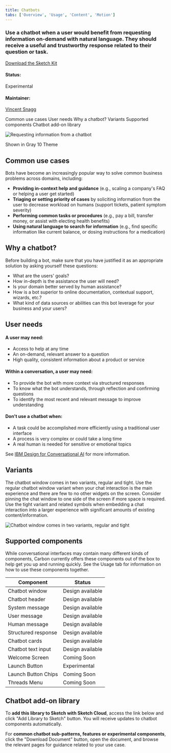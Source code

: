 ```yaml
---
title: Chatbots
tabs: ['Overview', 'Usage', 'Content', 'Motion']
---
```


### Use a chatbot when a user would benefit from requesting information on-demand with natural language. They should receive a useful and trustworthy response related to their question or task.

[Download the Sketch Kit](#chatbot-add-on-library)

#### Status:

Experimental

#### Maintainer:

[Vincent Snagg](https://github.com/vincentsnagg)

<AnchorLinks>

<AnchorLink>Common use cases</AnchorLink>
<AnchorLink>User needs</AnchorLink>
<AnchorLink>Why a chatbot?</AnchorLink>
<AnchorLink>Variants</AnchorLink>
<AnchorLink>Supported components</AnchorLink>
<AnchorLink>Chatbot add-on library</AnchorLink>

</AnchorLinks>

![Requesting information from a chatbot](images/chatbot-0.png)

<Caption>Shown in Gray 10 Theme</Caption>

## Common use cases

Bots have become an increasingly popular way to solve common business problems across domains, including:

- **Providing in-context help and guidance** (e.g., scaling a company's FAQ or helping a user get started)
- **Triaging or setting priority of cases** by soliciting information from the user to decrease workload on humans (support tickets, patient symptom severity)
- **Performing common tasks or procedures** (e.g., pay a bill, transfer money, or assist with electing health benefits)
- **Using natural language to search for information** (e.g., find specific information like current balance, or dosing instructions for a medication)

## Why a chatbot?

Before building a bot, make sure that you have justified it as an appropriate solution by asking yourself these questions:

- What are the users' goals?
- How in-depth is the assistance the user will need?
- Is your domain better served by human assistance?
- How is a bot superior to online documentation, contextual support, wizards, etc.?
- What kind of data sources or abilities can this bot leverage for your business and your users?

## User needs

#### A user may need:

- Access to help at any time
- An on-demand, relevant answer to a question
- High quality, consistent information about a product or service

#### Within a conversation, a user may need:

- To provide the bot with more context via structured responses
- To know what the bot understands, through reflection and confirming questions
- To identify the most recent and relevant message to improve understanding

#### Don't use a chatbot when:

- A task could be accomplished more efficiently using a traditional user interface
- A process is very complex or could take a long time
- A real human is needed for sensitive or emotional topics

See [IBM Design for Conversational AI](https://www.ibm.com/design/ai/conversation) for more information.

## Variants

The chatbot window comes in two variants, regular and tight. Use the regular chatbot window variant when your chat interaction is the main experience and there are few to no other widgets on the screen. Consider pinning the chat window to one side of the screen if more space is required. Use the tight variant and related symbols when embedding a chat interaction into a larger experience with significant amounts of existing content/information.

![Chatbot window comes in two variants, regular and tight](images/chatbot-2.png)

## Supported components

While conversational interfaces may contain many different kinds of components, Carbon currently offers these components out of the box to help get you up and running quickly. See the Usage tab for information on how to use these components together.

| Component           | Status           |
| ------------------- | ---------------- |
| Chatbot window      | Design available |
| Chatbot header      | Design available |
| System message      | Design available |
| User message        | Design available |
| Human message       | Design available |
| Structured response | Design available |
| Chatbot cards       | Design available |
| Chatbot text input  | Design available |
| Welcome Screen      | Coming Soon      |
| Launch Button       | Experimental     |
| Launch Button Chips | Coming Soon      |
| Threads Menu        | Coming Soon      |

## Chatbot add-on library

To **add this library to Sketch with Sketch Cloud**, access the link below and click "Add Library to Sketch" button. You will receive updates to chatbot components automatically.

For **common chatbot sub-patterns, features or experimental components**, click the "Download Document" button, open the document, and browse the relevant pages for guidance related to your use case.

<Column colMd={4} colLg={4} noGutterSm>
  <ResourceCard
    subTitle="Sketch library"
    title="Chatbot Design Kit"
    aspectRatio="2:1"
    actionIcon="download"
    href="https://sketch.cloud/s/k8j5g">
    <MdxIcon name="sketch" />
  </ResourceCard>
</Column>
